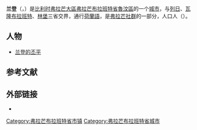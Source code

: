 {{noteTA|G1=比利时地名}}
{{Infobox Belgium municipality
|name             = 兰登
|native_name      = Landen
|type             = {{BEL}}[[比利时城市列表|城市]]
|picture          = Landen, parochiekerk Sint-Gertrudis oeg43399 foto6 2015-06-09 13.26.jpg
|picture-legend   = 圣格特鲁德教堂
|map              = Landen Flemish-Brabant Belgium Map.svg
|map-legend       = 兰登在[[弗拉芒布拉班特省|弗拉芒布拉班特省]]的位置
|arms             = Blason Landen.svg
|flag             = Flag of Landen.svg
|arrondissement   = [[魯汶區|魯汶區]]
|nis              = 24059
|coordinates      = {{coord|50|45|N|05|05|E|region:BE|display=inline,title}}
|mayor            = Gino Debroux (L'anders)
|majority         = [[基督教民主和弗拉芒|CD&V]] & L'anders
|postal-codes     = 3400, 3401, 3404
|telephone-area   = 011, 016, 019
|web              = [http://www.landen.be/ www.landen.be]
}}
'''兰登'''（{{lang-nl|Landen}}，{{IPA-nl|ˈlɑndə(n)|-|Nl-landen.ogg}}）是[[比利时|比利时]][[弗拉芒大區|弗拉芒大區]][[弗拉芒布拉班特省|弗拉芒布拉班特省]][[魯汶區|魯汶區]]的一个[[比利时城市列表|城市]]，与[[列日省|列日]]、[[瓦隆布拉班特省|瓦隆布拉班特]]、[[林堡省_(比利时)|林堡]]三省交界，通行[[荷蘭語|荷蘭語]]，是[[弗拉芒社群|弗拉芒社群]]的一部分，人口{{wikidata|property|normal+|P1082}}人（{{wikidata|qualifier|P1082|P585}}）。

==人物==
*[[兰登的丕平|兰登的丕平]]

== 参考文献 ==
{{Reflist}}

==外部链接==
* {{Commons category-inline|Landen}}

{{弗拉芒布拉班特省市镇}}
{{Authority control}}
{{DEFAULTSORT:Landen}}
[[Category:弗拉芒布拉班特省市镇|Category:弗拉芒布拉班特省市镇]]
[[Category:弗拉芒布拉班特省城市|Category:弗拉芒布拉班特省城市]]
{{FlemishBrabant-geo-stub}}